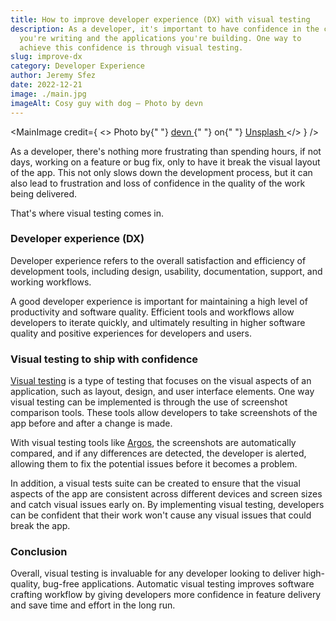 ```yaml
---
title: How to improve developer experience (DX) with visual testing
description: As a developer, it's important to have confidence in the code
  you're writing and the applications you're building. One way to
  achieve this confidence is through visual testing.
slug: improve-dx
category: Developer Experience
author: Jeremy Sfez
date: 2022-12-21
image: ./main.jpg
imageAlt: Cosy guy with dog — Photo by devn
---
```


<MainImage
  credit={
    <>
      Photo by{" "}
      <a href="https://unsplash.com/@devn?utm_source=unsplash&utm_medium=referral&utm_content=creditCopyText">
        devn
      </a>{" "}
      on{" "}
      <a href="https://unsplash.com/fr/s/photos/sonar-de-jour?utm_source=unsplash&utm_medium=referral&utm_content=creditCopyText">
        Unsplash
      </a>
    </>
  }
/>

As a developer, there's nothing more frustrating than spending hours, if not days, working on a feature or bug fix, only to have it break the visual layout of the app. This not only slows down the development process, but it can also lead to frustration and loss of confidence in the quality of the work being delivered.

That's where visual testing comes in.

### Developer experience (DX)

Developer experience refers to the overall satisfaction and efficiency of development tools, including design, usability, documentation, support, and working workflows.

A good developer experience is important for maintaining a high level of productivity and software quality. Efficient tools and workflows allow developers to iterate quickly, and ultimately resulting in higher software quality and positive experiences for developers and users.

### Visual testing to ship with confidence

[Visual testing](/blog/visual-testing) is a type of testing that focuses on the visual aspects of an application, such as layout, design, and user interface elements. One way visual testing can be implemented is through the use of screenshot comparison tools. These tools allow developers to take screenshots of the app before and after a change is made.

With visual testing tools like [Argos](/), the screenshots are
automatically compared, and if any differences are detected, the developer is alerted, allowing them to fix the potential issues before it becomes a problem.

In addition, a visual tests suite can be created to ensure that the visual aspects of the app are consistent across different devices and screen sizes and catch visual issues early on. By implementing visual testing, developers can be confident that their work won't cause any visual issues that could break the app.

### Conclusion

Overall, visual testing is invaluable for any developer looking to deliver high-quality, bug-free applications. Automatic visual testing improves software crafting workflow by giving developers more confidence in feature delivery and save time and effort in the long run.
